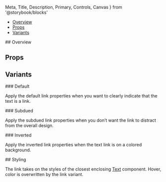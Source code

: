   Meta,
  Title,
  Description,
  Primary,
  Controls,
  Canvas
} from '@storybook/blocks'



<Meta of={TextLinkStories} />

<Title>Text Link</Title>

- [Overview](#overview)
- [Props](#props)
- [Variants](#variants)

<Heading>
  ## Overview
  <Description />
</Heading>

<Primary />

## Props

<Controls />

## Variants

<Heading>
### Default

Apply the default link properties when you want to clearly indicate that the text is a link.

</Heading>
<Canvas of={TextLinkStories.Default} />

<Heading>
### Subdued
  
Apply the subdued link properties when you don’t want the link to distract from the overall design.

</Heading>
<Canvas of={TextLinkStories.Subdued} />

<Heading>
### Inverted

Apply the inverted link properties when the text link is on a colored background.

</Heading>
<Canvas of={TextLinkStories.Inverted} />

<Heading>
## Styling

The link takes on the styles of the closest enclosing [Text](?path=/docs/components-typography-text--documentation) component.
Hover, color is overwritten by the link variant.

</Heading>

<Canvas of={TextLinkStories.MatchesTextStyle} />
